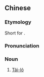 {{also|台羅|台罗}}
==Chinese==
{{zh-forms|s=台罗|t2=台羅}}

===Etymology===
Short for {{lang|zh|[[臺灣]][[閩南語]][[羅馬字]][[拼音]][[方案]]}}.

===Pronunciation===
{{zh-pron
|m=Táiluó
|c=toi4 lo4
|mn=Tâi-lô
|cat=n
}}

===Noun===
{{zh-noun}}

# [[w:Taiwanese Romanization System|Tâi-lô]] {{gloss|Min Nan romanization system}}